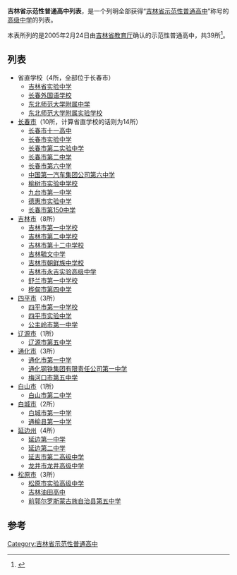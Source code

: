 '''吉林省示范性普通高中列表'''，是一个列明全部获得“[[吉林省|吉林省]][[示范性高中|示范性普通高中]]”称号的[[高级中学|高级中学]]的列表。

本表所列的是2005年2月24日由[[吉林省教育厅|吉林省教育厅]]确认的示范性普通高中，共39所<ref>{{Cite web|url=http://www.jledu.gov.cn/dd/zxxpg/jl/2009/0331/3160.html|title=省教育厅确定39所普通高中为吉林省示范性普通高中|accessdate=2017-03-04|author=吉林省人民政府教育督导团办公室|date=2009-03-31|publisher=|archive-url=https://web.archive.org/web/20160304074127/http://www.jledu.gov.cn/dd/zxxpg/jl/2009/0331/3160.html|archive-date=2016-03-04|dead-url=yes}}</ref>。

==列表==
* 省直学校（4所，全部位于长春市）
** [[吉林省实验中学|吉林省实验中学]]
** [[长春外国语学校|长春外国语学校]]
** [[东北师范大学附属中学|东北师范大学附属中学]]
** [[东北师范大学附属实验学校|东北师范大学附属实验学校]]
* [[长春市|长春市]]（10所，计算省直学校的话则为14所）
** [[长春市十一高中|长春市十一高中]]
** [[长春市实验中学|长春市实验中学]]
** [[长春市第二实验中学|长春市第二实验中学]]
** [[长春市第二中学|长春市第二中学]]
** [[长春市第六中学|长春市第六中学]]
** [[中国第一汽车集团公司第六中学|中国第一汽车集团公司第六中学]]
** [[榆树市实验中学校|榆树市实验中学校]]
** [[九台市第一中学|九台市第一中学]]
** [[德惠市实验中学|德惠市实验中学]]
** [[长春市第150中学|长春市第150中学]]
* [[吉林市|吉林市]]（8所）
** [[吉林市第一中学校|吉林市第一中学校]]
** [[吉林市第二中学校|吉林市第二中学校]]
** [[吉林市第十二中学校|吉林市第十二中学校]]
** [[吉林毓文中学|吉林毓文中学]]
** [[吉林市朝鲜族中学校|吉林市朝鲜族中学校]]
** [[吉林市永吉实验高级中学|吉林市永吉实验高级中学]]
** [[舒兰市第一中学校|舒兰市第一中学校]]
** [[桦甸市第四中学|桦甸市第四中学]]
* [[四平市|四平市]]（3所）
** [[四平市第一中学校|四平市第一中学校]]
** [[四平市实验中学|四平市实验中学]]
** [[公主岭市第一中学|公主岭市第一中学]]
* [[辽源市|辽源市]]（1所）
** [[辽源市第五中学|辽源市第五中学]]
* [[通化市|通化市]]（3所）
** [[通化市第一中学|通化市第一中学]]
** [[通化钢铁集团有限责任公司第一中学|通化钢铁集团有限责任公司第一中学]]
** [[梅河口市第五中学|梅河口市第五中学]]
* [[白山市|白山市]]（1所）
** [[白山市第二中学|白山市第二中学]]
* [[白城市|白城市]]（2所）
** [[白城市第一中学|白城市第一中学]]
** [[通榆县第一中学|通榆县第一中学]]
* [[延边州|延边州]]（4所）
** [[延边第一中学|延边第一中学]]
** [[延边第二中学|延边第二中学]]
** [[延吉市第二高级中学|延吉市第二高级中学]]
** [[龙井市龙井高级中学|龙井市龙井高级中学]]
* [[松原市_(吉林省)|松原市]]（3所）
** [[松原市实验高级中学|松原市实验高级中学]]
** [[吉林油田高中|吉林油田高中]]
** [[前郭尔罗斯蒙古族自治县第五中学|前郭尔罗斯蒙古族自治县第五中学]]

== 参考 ==

[[Category:吉林省示范性普通高中|Category:吉林省示范性普通高中]]